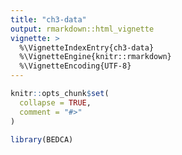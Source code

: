 ```yaml
---
title: "ch3-data"
output: rmarkdown::html_vignette
vignette: >
  %\VignetteIndexEntry{ch3-data}
  %\VignetteEngine{knitr::rmarkdown}
  %\VignetteEncoding{UTF-8}
---
```


```r
knitr::opts_chunk$set(
  collapse = TRUE,
  comment = "#>"
)
```

```r
library(BEDCA)
```
